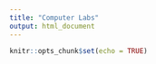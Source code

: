 ```yaml
---
title: "Computer Labs"
output: html_document
---
```


```r
knitr::opts_chunk$set(echo = TRUE)
```



